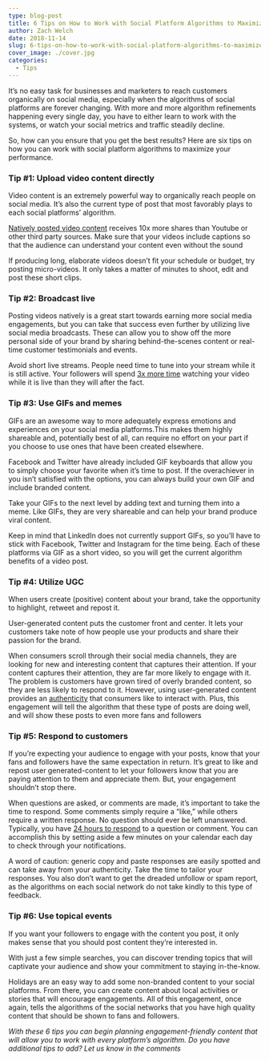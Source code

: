 ```yaml
---
type: blog-post
title: 6 Tips on How to Work with Social Platform Algorithms to Maximize Post Performance
author: Zach Welch
date: 2018-11-14
slug: 6-tips-on-how-to-work-with-social-platform-algorithms-to-maximize-post-performance
cover_image: ./cover.jpg
categories:
  - Tips
---
```


It’s no easy task for businesses and marketers to reach customers organically
on social media, especially when the algorithms of social platforms are
forever changing. With more and more algorithm refinements happening every
single day, you have to either learn to work with the systems, or watch your
social metrics and traffic steadily decline.

So, how can you ensure that you get the best results? Here are six tips on how
you can work with social platform algorithms to maximize your performance.

### Tip #1: Upload video content directly

Video content is an extremely powerful way to organically reach people on
social media. It’s also the current type of post that most favorably plays to
each social platforms’ algorithm.

[Natively posted video content][1] receives 10x more shares than Youtube or other third party sources. Make sure that your videos include captions so that the audience can understand your content even without the sound

If producing long, elaborate videos doesn’t fit your schedule or budget, try
posting micro-videos. It only takes a matter of minutes to shoot, edit and
post these short clips.

### Tip #2: Broadcast live

Posting videos natively is a great start towards earning more social media
engagements, but you can take that success even further by utilizing live
social media broadcasts. These can allow you to show off the more personal
side of your brand by sharing behind-the-scenes content or real-time customer
testimonials and events.

Avoid short live streams. People need time to tune into your stream while it
is still active. Your followers will spend [3x more time][2] watching your video while it is live than they will after the fact.

### Tip #3: Use GIFs and memes

GIFs are an awesome way to more adequately express emotions and experiences on
your social media platforms.This makes them highly shareable and, potentially
best of all, can require no effort on your part if you choose to use ones that
have been created elsewhere.

Facebook and Twitter have already included GIF keyboards that allow you to
simply choose your favorite when it’s time to post. If the overachiever in you
isn’t satisfied with the options, you can always build your own GIF and
include branded content.

Take your GIFs to the next level by adding text and turning them into a meme.
Like GIFs, they are very shareable and can help your brand produce viral
content.

Keep in mind that LinkedIn does not currently support GIFs, so you’ll have to
stick with Facebook, Twitter and Instagram for the time being. Each of these
platforms via GIF as a short video, so you will get the current algorithm
benefits of a video post.

### Tip #4: Utilize UGC

When users create (positive) content about your brand, take the opportunity to
highlight, retweet and repost it.

User-generated content puts the customer front and center. It lets
your customers take note of how people use your products and share their
passion for the brand.

When consumers scroll through their social media channels, they are looking
for new and interesting content that captures their attention. If your content
captures their attention, they are far more likely to engage with it. The
problem is customers have grown tired of overly branded content, so they are
less likely to respond to it. However, using user-generated content provides
an [authenticity][3] that consumers like to interact with. Plus, this engagement will tell the algorithm that these type of posts are doing well, and will show these posts to even more fans and followers

### Tip #5: Respond to customers

If you’re expecting your audience to engage with your posts, know that your
fans and followers have the same expectation in return. It’s great to like and
repost user generated-content to let your followers know that you are paying
attention to them and appreciate them. But, your engagement shouldn’t stop
there.

When questions are asked, or comments are made, it’s important to take the
time to respond. Some comments simply require a “like,” while others require a
written response. No question should ever be left unanswered. Typically, you
have [24 hours to respond][4] to a question or comment. You can accomplish this by setting aside a few minutes on your calendar each day to check through your notifications.

A word of caution: generic copy and paste responses are easily spotted and can
take away from your authenticity. Take the time to tailor your responses. You
also don’t want to get the dreaded unfollow or spam report, as the algorithms
on each social network do not take kindly to this type of feedback.

### Tip #6: Use topical events

If you want your followers to engage with the content you post, it only makes
sense that you should post content they’re interested in.

With just a few simple searches, you can discover trending topics that will
captivate your audience and show your commitment to staying in-the-know.

Holidays are an easy way to add some non-branded content to your social
platforms. From there, you can create content about local activities or
stories that will encourage engagements. All of this engagement, once again,
tells the algorithms of the social networks that you have high quality content
that should be shown to fans and followers.

_With these 6 tips you can begin planning engagement-friendly content that will allow you to work with every platform’s algorithm. Do you have additional tips to add? Let us know in the comments_

[1]: /blog/social-media-tips/how-to-maximize-video-content-across-your-social-networks
[2]: https://blog.bufferapp.com/social-media-video-marketing-statistics
[3]: /blog/social-media-tips/5-lessons-marketers-can-learn-from-taylor-swift
[4]: /blog/social-media/with-facebook-groups-now-allowing-fan-pages-to-join-here-are-4-ways-to-use-them-to-further-your-business
